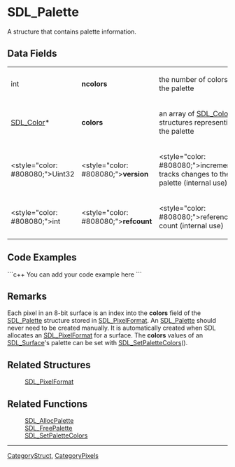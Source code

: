 <!-- pragma section-numbers off -->
<!-- pragma disable-camelcase -->

= SDL_Palette =
A structure that contains palette information.


== Data Fields ==
{|
|int
|'''ncolors'''
|the number of colors in the palette
|-
|[[SDL_Color]]*
|'''colors'''
|an array of [[SDL_Color]] structures representing the palette
|-
|<style="color: #808080;">Uint32
|<style="color: #808080;">'''version'''
|<style="color: #808080;">incrementally tracks changes to the palette (internal use)
|-
|<style="color: #808080;">int
|<style="color: #808080;">'''refcount'''
|<style="color: #808080;">reference count (internal use)
|}

== Code Examples ==
```c++
You can add your code example here
```

== Remarks ==
Each pixel in an 8-bit surface is an index into the '''colors''' field of the [[SDL_Palette]] structure stored in [[SDL_PixelFormat]]. An [[SDL_Palette]] should never need to be created manually. It is automatically created when SDL allocates an [[SDL_PixelFormat]] for a surface. The '''colors''' values of an [[SDL_Surface]]'s palette can be set with [[SDL_SetPaletteColors]]().


== Related Structures ==
:[[SDL_PixelFormat]]

== Related Functions ==
:[[SDL_AllocPalette]]
:[[SDL_FreePalette]]
:[[SDL_SetPaletteColors]]

----
[[CategoryStruct]], [[CategoryPixels]]
